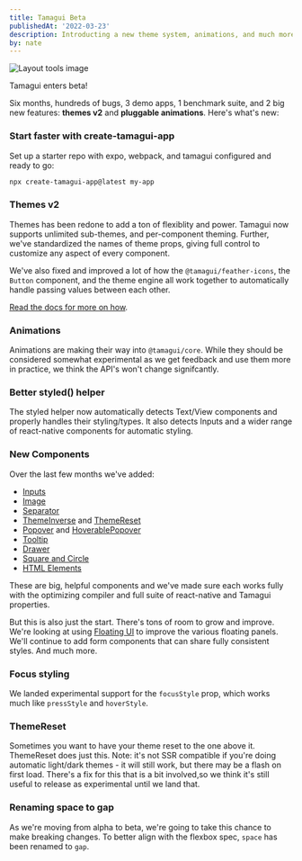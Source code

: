 ```yaml
---
title: Tamagui Beta
publishedAt: '2022-03-23'
description: Introducting a new theme system, animations, and much more.
by: nate
---
```


<Image
  title="Layout tools image"
  src="/blog/introducing-tamagui/hero.png"
  size="hero"
  height={200}
/>

Tamagui enters beta!

Six months, hundreds of bugs, 3 demo apps, 1 benchmark suite, and 2 big new features: **themes v2** and **pluggable animations**. Here's what's new:

### Start faster with create-tamagui-app

Set up a starter repo with expo, webpack, and tamagui configured and ready to go:

```bash
npx create-tamagui-app@latest my-app
```

### Themes v2

Themes has been redone to add a ton of flexiblity and power. Tamagui now supports unlimited sub-themes, and per-component theming. Further, we've standardized the names of theme props, giving full control to customize any aspect of every component.

<ScrollView horizontal showsHorizontalScrollbars={false}>
  <XStack py="$4">
    <YStack scale={0.8}>
      <MediaPlayerDemo theme="pink" />
    </YStack>
    <YStack scale={0.8}>
      <MediaPlayerDemo theme="blue" />
    </YStack>
  </XStack>
</ScrollView>

We've also fixed and improved a lot of how the `@tamagui/feather-icons`, the `Button` component, and the theme engine all work together to automatically handle passing values between each other.

[Read the docs for more on how](/docs/intro/themes).

### Animations

Animations are making their way into `@tamagui/core`. While they should be considered somewhat experimental as we get feedback and use them more in practice, we think the API's won't change signifcantly.

### Better styled() helper

The styled helper now automatically detects Text/View components and properly handles their styling/types. It also detects Inputs and a wider range of react-native components for automatic styling.

### New Components

Over the last few months we've added:

- [Inputs](/docs/components/forms)
- [Image](/docs/components/image)
- [Separator](/docs/components/separator)
- [ThemeInverse](/docs/core/theme#theme-inverse) and [ThemeReset](/docs/core/theme#theme-reset)
- [Popover](/docs/components/popover) and [HoverablePopover](/docs/components/hoverable-popover)
- [Tooltip](/docs/components/tooltip)
- [Drawer](/docs/components/drawer)
- [Square and Circle](/docs/components/shapes)
- [HTML Elements](/docs/components/html-elements)

These are big, helpful components and we've made sure each works fully with the optimizing compiler and full suite of react-native and Tamagui properties.

But this is also just the start. There's tons of room to grow and improve. We're looking at using [Floating UI]() to improve the various floating panels. We'll continue to add form components that can share fully consistent styles. And much more.

### Focus styling

We landed experimental support for the `focusStyle` prop, which works much like `pressStyle` and `hoverStyle`.

### ThemeReset

Sometimes you want to have your theme reset to the one above it. ThemeReset does just this. Note: it's not SSR compatible if you're doing automatic light/dark themes - it will still work, but there may be a flash on first load. There's a fix for this that is a bit involved,so we think it's still useful to release as experimental until we land that.

### Renaming space to gap

As we're moving from alpha to beta, we're going to take this chance to make breaking changes. To better align with the flexbox spec, `space` has been renamed to `gap`.
